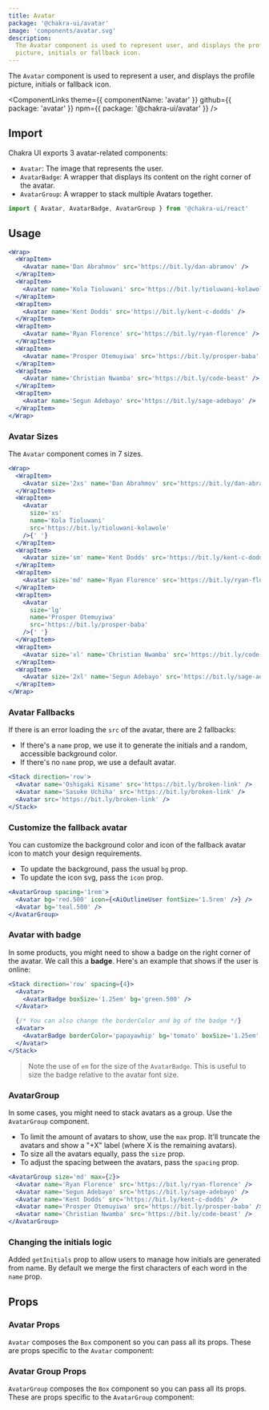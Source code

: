 ```yaml
---
title: Avatar
package: '@chakra-ui/avatar'
image: 'components/avatar.svg'
description:
  The Avatar component is used to represent user, and displays the profile
  picture, initials or fallback icon.
---
```


The `Avatar` component is used to represent a user, and displays the profile
picture, initials or fallback icon.

<ComponentLinks
  theme={{ componentName: 'avatar' }}
  github={{ package: 'avatar' }}
  npm={{ package: '@chakra-ui/avatar' }}
/>

<carbon-ad></carbon-ad>

## Import

Chakra UI exports 3 avatar-related components:

- `Avatar`: The image that represents the user.
- `AvatarBadge`: A wrapper that displays its content on the right corner of the
  avatar.
- `AvatarGroup`: A wrapper to stack multiple Avatars together.

```js
import { Avatar, AvatarBadge, AvatarGroup } from '@chakra-ui/react'
```

## Usage

```jsx
<Wrap>
  <WrapItem>
    <Avatar name='Dan Abrahmov' src='https://bit.ly/dan-abramov' />
  </WrapItem>
  <WrapItem>
    <Avatar name='Kola Tioluwani' src='https://bit.ly/tioluwani-kolawole' />
  </WrapItem>
  <WrapItem>
    <Avatar name='Kent Dodds' src='https://bit.ly/kent-c-dodds' />
  </WrapItem>
  <WrapItem>
    <Avatar name='Ryan Florence' src='https://bit.ly/ryan-florence' />
  </WrapItem>
  <WrapItem>
    <Avatar name='Prosper Otemuyiwa' src='https://bit.ly/prosper-baba' />
  </WrapItem>
  <WrapItem>
    <Avatar name='Christian Nwamba' src='https://bit.ly/code-beast' />
  </WrapItem>
  <WrapItem>
    <Avatar name='Segun Adebayo' src='https://bit.ly/sage-adebayo' />
  </WrapItem>
</Wrap>
```

### Avatar Sizes

The `Avatar` component comes in 7 sizes.

```jsx
<Wrap>
  <WrapItem>
    <Avatar size='2xs' name='Dan Abrahmov' src='https://bit.ly/dan-abramov' />
  </WrapItem>
  <WrapItem>
    <Avatar
      size='xs'
      name='Kola Tioluwani'
      src='https://bit.ly/tioluwani-kolawole'
    />{' '}
  </WrapItem>
  <WrapItem>
    <Avatar size='sm' name='Kent Dodds' src='https://bit.ly/kent-c-dodds' />{' '}
  </WrapItem>
  <WrapItem>
    <Avatar size='md' name='Ryan Florence' src='https://bit.ly/ryan-florence' />{' '}
  </WrapItem>
  <WrapItem>
    <Avatar
      size='lg'
      name='Prosper Otemuyiwa'
      src='https://bit.ly/prosper-baba'
    />{' '}
  </WrapItem>
  <WrapItem>
    <Avatar size='xl' name='Christian Nwamba' src='https://bit.ly/code-beast' />{' '}
  </WrapItem>
  <WrapItem>
    <Avatar size='2xl' name='Segun Adebayo' src='https://bit.ly/sage-adebayo' />{' '}
  </WrapItem>
</Wrap>
```

### Avatar Fallbacks

If there is an error loading the `src` of the avatar, there are 2 fallbacks:

- If there's a `name` prop, we use it to generate the initials and a random,
  accessible background color.
- If there's no `name` prop, we use a default avatar.

```jsx
<Stack direction='row'>
  <Avatar name='Oshigaki Kisame' src='https://bit.ly/broken-link' />
  <Avatar name='Sasuke Uchiha' src='https://bit.ly/broken-link' />
  <Avatar src='https://bit.ly/broken-link' />
</Stack>
```

### Customize the fallback avatar

You can customize the background color and icon of the fallback avatar icon to
match your design requirements.

- To update the background, pass the usual `bg` prop.
- To update the icon svg, pass the `icon` prop.

```jsx
<AvatarGroup spacing='1rem'>
  <Avatar bg='red.500' icon={<AiOutlineUser fontSize='1.5rem' />} />
  <Avatar bg='teal.500' />
</AvatarGroup>
```

### Avatar with badge

In some products, you might need to show a badge on the right corner of the
avatar. We call this a **badge**. Here's an example that shows if the user is
online:

```jsx
<Stack direction='row' spacing={4}>
  <Avatar>
    <AvatarBadge boxSize='1.25em' bg='green.500' />
  </Avatar>

  {/* You can also change the borderColor and bg of the badge */}
  <Avatar>
    <AvatarBadge borderColor='papayawhip' bg='tomato' boxSize='1.25em' />
  </Avatar>
</Stack>
```

> Note the use of `em` for the size of the `AvatarBadge`. This is useful to size
> the badge relative to the avatar font size.

### AvatarGroup

In some cases, you might need to stack avatars as a group. Use the `AvatarGroup`
component.

- To limit the amount of avatars to show, use the `max` prop. It'll truncate the
  avatars and show a "+X" label (where X is the remaining avatars).
- To size all the avatars equally, pass the `size` prop.
- To adjust the spacing between the avatars, pass the `spacing` prop.

```jsx
<AvatarGroup size='md' max={2}>
  <Avatar name='Ryan Florence' src='https://bit.ly/ryan-florence' />
  <Avatar name='Segun Adebayo' src='https://bit.ly/sage-adebayo' />
  <Avatar name='Kent Dodds' src='https://bit.ly/kent-c-dodds' />
  <Avatar name='Prosper Otemuyiwa' src='https://bit.ly/prosper-baba' />
  <Avatar name='Christian Nwamba' src='https://bit.ly/code-beast' />
</AvatarGroup>
```

### Changing the initials logic

Added `getInitials` prop to allow users to manage how initials are generated
from name. By default we merge the first characters of each word in the `name`
prop.

## Props

### Avatar Props

`Avatar` composes the `Box` component so you can pass all its props. These are
props specific to the `Avatar` component:

<PropsTable of='Avatar' />

### Avatar Group Props

`AvatarGroup` composes the `Box` component so you can pass all its props. These
are props specific to the `AvatarGroup` component:

<PropsTable of='AvatarGroup' />
